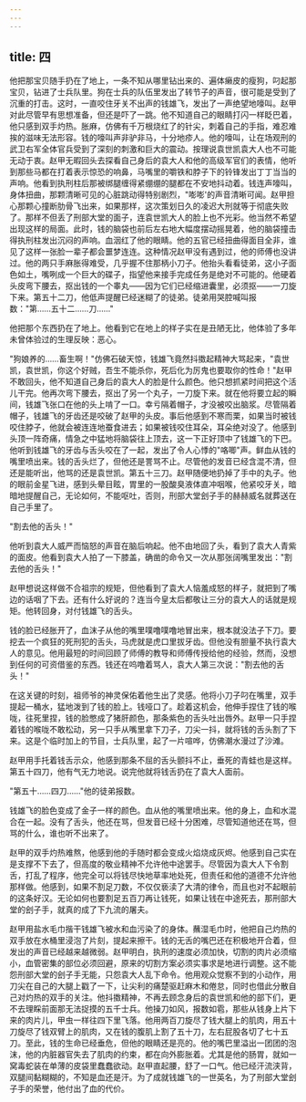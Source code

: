 ```yaml
---
---
---
```

title: 四
---



他把那宝贝随手扔在了地上，一条不知从哪里钻出来的、遍体癞皮的瘦狗，叼起那宝贝，钻进了士兵队里。狗在士兵的队伍里发出了转节子的声音，很可能是受到了沉重的打击。这时，一直咬住牙关不出声的钱雄飞，发出了一声绝望地嚎叫。赵甲对此尽管早有思想准备，但还是吓了一跳。他不知道自己的眼睛打闪一样眨巴着，他只感到双手灼热。胀麻，仿佛有千万根烧红了的针尖，刺着自己的手指，难忍难挨的滋味无法形容。钱的嚎叫声非驴非马，十分地疹人。他的嚎叫，让在场观刑的武卫右军全体官兵受到了深刻的刺激和巨大的震动。按理说袁世凯袁大人也不可能无动于衷。赵甲无暇回头去探看自己身后的袁大人和他的高级军官们的表情，他听到那些马都在打着表示惊恐的响鼻，马嘴里的嚼铁和脖子下的铃锋发出丁丁当当的声响。他看到执刑柱后那被绑腿缠得紧绷绷的腿都在不安地抖动着。钱连声嚎叫，身体扭曲，那颗清晰可见的心脏跳动得特别剧烈，"嘭嘭'的声音清晰可闻。赵甲担心那颗心撞断肋骨飞出来，如果那样，这次策划日久的凌迟大刑就等于彻底失败了。那样不但丢了刑部大堂的面子，连袁世凯大人的脸上也不光彩。他当然不希望出现这样的局面。此时，钱的脑袋也前后左右地大幅度摆动摇晃着，他的脑袋撞击得执刑柱发出沉闷的声响。血洇红了他的眼睛。他的五官已经扭曲得面目全非，谁见了这样一张脸一辈子都会噩梦连连。这种情况赵甲没有遇到过，他的师傅也没讲过。他的两只手麻胀得难受，几乎握不住那柄小刀子。他抬头看看徒弟，这小子面色如土，嘴咧成一个巨大的碟子，指望他来接手完成任务是绝对不可能的。他硬着头皮弯下腰去，抠出钱的一个睾丸——因为它们已经缩进囊里，必须抠——一刀旋下来。第五十二刀，他低声提醒已经迷糊了的徒弟。徒弟用哭腔喊叫报数："第……五十二……刀……"

他把那个东西扔在了地上。他看到它在地上的样子实在是丑陋无比，他体验了多年未曾体验过的生理反映：恶心。

"狗娘养的……畜生啊！"仿佛石破天惊，钱雄飞竟然抖擞起精神大骂起来，"袁世凯，袁世凯，你这个好贼，吾生不能杀你，死后化为厉鬼也要取你的性命！"赵甲不敢回头，他不知道自己身后的袁大人的脸是什么颜色。他只想抓紧时间把这个活儿干完。他再次弯下腰去，抠出了另一个丸子，一刀旋下来。就在他将要立起的瞬间，钱雄飞张口在他的头上啃了一口。幸亏隔着帽子，才没被咬出脑浆。尽管隔着帽子，钱雄飞的牙齿还是咬破了赵甲的头皮。事后他感到不寒而栗，如果当时被钱咬住脖子，他就会被连连地蚕食进去；如果被钱咬住耳朵，耳朵绝对没了。他感到头顶一阵奇痛，情急之中猛地将脑袋往上顶去，这一下正好顶中了钱雄飞的下巴。他听到钱雄飞的牙齿与舌头咬在了一起，发出了令人心悸的"咯唧"声。鲜血从钱的嘴里喷出来。钱的舌头烂了，但他还是詈骂不止。尽管他的发音已经含混不清，但还是能听出，他骂的还是袁世凯。第五十三刀。赵甲随便地扔掉了手中的丸子。他的眼前金星飞进，感到头晕目眩，胃里的一股酸臭液体直冲咽喉，他紧咬牙关，暗暗地提醒自己，无论如何，不能呕吐，否则，刑部大堂刽子手的赫赫威名就葬送在自己手里了。

"割去他的舌头！"

他听到袁大人威严而恼怒的声音在脑后响起。他不由地回了头，看到了袁大人青紫的面皮。他看到袁大人拍了一下膝盖，确凿的命令又一次从那张阔嘴里发出："割去他的舌头！"

赵甲想说这样做不合祖宗的规矩，但他看到了袁大人恼羞成怒的样子，就把到了嘴边的话咽了下去。还有什么好说的？连当今皇太后都敬让三分的袁大人的话就是规矩。他转回身，对付钱雄飞的舌头。

钱的脸已经胀开了，血沫子从他的嘴里噗噜噗噜地冒出来，根本就没法子下刀。要挖去一个疯狂的死刑犯的舌头，马虎就是虎口里拔牙齿。但他没有胆量不执行袁大人的意见。他用最短的时间回顾了师傅的教导和师傅传授给他的经验，然而，没想到任何的可资借鉴的东西。钱还在呜噜着骂人，袁大人第三次说："割去他的舌头！"

在这关键的时刻，祖师爷的神灵保佑着他生出了灵感。他将小刀子叼在嘴里，双手提起一桶水，猛地泼到了钱的脸上。钱哑口了。趁着这机会，他伸手捏住了钱的喉咙，往死里捏，钱的脸憋成了猪肝颜色，那条紫色的舌头吐出唇外。赵甲一只手捏着钱的喉咙不敢松动，另一只手从嘴里拿下刀子，刀尖一抖，就将钱的舌头割了下来。这是个临时加上的节目，士兵队里，起了一片喧哗，仿佛潮水漫过了沙滩。

赵甲用手托着钱舌示众，他感到那条不屈的舌头颤抖不止，垂死的青蛙也是这样。第五十四刀，他有气无力地说。说完他就将钱舌扔在了袁大人面前。

"第五十……四刀……"他的徒弟报数。

钱雄飞的脸色变成了金子一样的颜色。血从他的嘴里喷出来。他的身上，血和水混合在一起。没有了舌头，他还在骂，但发音已经十分困难，尽管知道他还在骂，但骂的什么，谁也听不出来了。

赵甲的双手灼热难熬，他感到他的手随时都会变成火焰烧成灰烬。他感到自己实在是支撑不下去了，但高度的敬业精神不允许他中途罢手。尽管因为袁大人下令割舌，打乱了程序，他完全可以将钱尽快地草率地处死，但责任和他的道德不允许他那样做。他感到，如果不割足刀数，不仅仅亵渎了大清的律令，而且也对不起眼前的这条好汉。无论如何也要割足五百刀再让钱死，如果让钱在中途死去，那刑部大堂的刽子手，就真的成了下九流的屠夫。

赵甲用盐水毛巾揩干钱雄飞被水和血污染了的身体。蘸湿毛巾时，他把自己灼热的双手放在水桶里浸泡了片刻，提起来擦干。钱的无舌的嘴巴还在积极地开合着，但发出的声音已经越来越微弱。赵甲明白，执刑的速度必须加快，切割的肉片必须缩小，血管密集的部位必须回避，原来的切割方案必须实事求是地进行调整。这不能怨刑部大堂的刽子手无能，只怨袁大人乱下命令。他用观众觉察不到的小动作，用刀尖在自己的大腿上戳了一下，让尖利的痛楚驱赶麻木和倦怠，同时也借此分散自己对灼热的双手的关注。他抖擞精神，不再去顾念身后的袁世凯和他的部下们，更不去理睬前面那无法捉摸的五千士兵。他操刀如风，报数如雹，那些从钱身上片下来的肉片儿，甲虫一样往四下里飞落。他用两百刀旋尽了钱大腿上的肌肉，用五十刀旋尽了钱双臂上的肌肉，又在钱的腹肌上割了五十刀，左右屁股各切了七十五刀。至此，钱的生命已经垂危，但他的眼睛还是亮的。他的嘴巴里溢出一团团的泡沫，他的内脏器官失去了肌肉的约束，都在向外膨胀着。尤其是他的肠胃，就如一窝毒蛇装在单薄的皮袋里蠢蠢欲动。赵甲直起腰，舒了一口气。他已经汗流浃背，双腿间黏糊糊的，不知是血还是汗。为了成就钱雄飞的一世英名，为了刑部大堂刽子手的荣誉，他付出了血的代价。